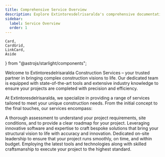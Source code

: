 ```yaml
---
title: Comprehensive Service Overview
description: Explore Extintoresdelrisaralda's comprehensive documentation for an in-depth look at our premium tools and construction services. 
sidebar:
  label: Service Overview
  order: 1
---
```


    Card,
    CardGrid,
    LinkCard,
    Aside
} from "@astrojs/starlight/components";

Welcome to Extintoresdelrisaralda Construction Services – your trusted partner in bringing complex construction visions to life. Our dedicated team is equipped with state-of-the-art tools and extensive industry knowledge to ensure your projects are completed with precision and efficiency.

At Extintoresdelrisaralda, we specialize in providing a range of services tailored to meet your unique construction needs. From the initial concept to the final touches, our services encompass:

<CardGrid stagger>

  <Card title="Pre-construction Consultations" icon="star">
    A thorough assessment to understand your project requirements, site conditions, and to provide a clear roadmap for your project.
  </Card>

  <Card title="Design and Engineering" icon="star">
    Leveraging innovative software and expertise to craft bespoke solutions that bring your structural vision to life with accuracy and innovation.
  </Card>

   <Card title="Project Management" icon="star">
    Dedicated on-site leadership to ensure that your project runs smoothly, on time, and within budget.
  </Card>

   <Card title="Construction and Installation" icon="star">
    Employing the latest tools and technologies along with skilled craftsmanship to execute your project to the highest standard.
  </Card>
</CardGrid>